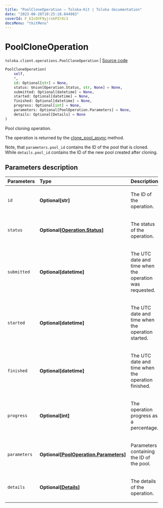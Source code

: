 ```yaml
---
title: "PoolCloneOperation — Toloka-Kit | Toloka documentation"
date: "2023-08-28T10:25:18.844983"
coverId: F_bIcOYF9yjrxkPZrXc3
docsMenu: "tkitMenu"
---
```


# PoolCloneOperation

`toloka.client.operations.PoolCloneOperation` | [Source code](https://github.com/Toloka/toloka-kit/blob/v1.2.1/src/client/operations.py#L157)

```python
PoolCloneOperation(
    self,
    *,
    id: Optional[str] = None,
    status: Union[Operation.Status, str, None] = None,
    submitted: Optional[datetime] = None,
    started: Optional[datetime] = None,
    finished: Optional[datetime] = None,
    progress: Optional[int] = None,
    parameters: Optional[PoolOperation.Parameters] = None,
    details: Optional[Details] = None
)
```

Pool cloning operation.

The operation is returned by the [clone_pool_async](/docs/toloka-kit/reference/toloka.client.TolokaClient.clone_pool_async) method.

Note, that `parameters.pool_id` contains the ID of the pool that is cloned.
While `details.pool_id` contains the ID of the new pool created after cloning.

## Parameters description

| Parameters | Type | Description |
| :----------| :----| :-----------|
`id`|**Optional\[str\]**|<p>The ID of the operation.</p>
`status`|**Optional\[[Operation.Status](/docs/toloka-kit/reference/toloka.client.operations.Operation.Status)\]**|<p>The status of the operation.</p>
`submitted`|**Optional\[datetime\]**|<p>The UTC date and time when the operation was requested.</p>
`started`|**Optional\[datetime\]**|<p>The UTC date and time when the operation started.</p>
`finished`|**Optional\[datetime\]**|<p>The UTC date and time when the operation finished.</p>
`progress`|**Optional\[int\]**|<p>The operation progress as a percentage.</p>
`parameters`|**Optional\[[PoolOperation.Parameters](/docs/toloka-kit/reference/toloka.client.operations.PoolOperation.Parameters)\]**|<p>Parameters containing the ID of the pool.</p>
`details`|**Optional\[[Details](/docs/toloka-kit/reference/toloka.client.operations.PoolCloneOperation.Details)\]**|<p>The details of the operation.</p>